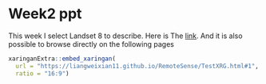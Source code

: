 # Week2 ppt

This week I select Landset 8 to describe. Here is The [link](https://liangweixian11.github.io/RemoteSense/TestXRG.html#1). And it is also possible to browse directly on the following pages

```r
xaringanExtra::embed_xaringan(
  url = "https://liangweixian11.github.io/RemoteSense/TestXRG.html#1",
  ratio = "16:9")
```
